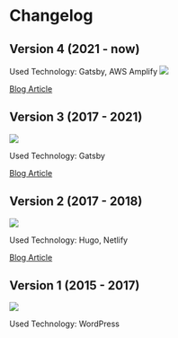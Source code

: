 # Changelog

## Version 4 (2021 - now)
Used Technology: Gatsby, AWS Amplify
![](./images/website-v4.jpg)

[Blog Article](https://mokkapps.de/blog/the-10-favorite-features-of-my-developer-portfolio-website/)

## Version 3 (2017 - 2021)
![](./images/website-v3.jpeg)

Used Technology: Gatsby

[Blog Article](https://mokkapps.de/blog/the-engineering-behind-my-portfolio-website/)

## Version 2 (2017 - 2018)
![](./images/website-v2.jpeg)

Used Technology: Hugo, Netlify

[Blog Article](https://dev.to/mokkapps/how-i-built-my-website-with-hugo-and-netlify-3n49)

## Version 1 (2015 - 2017)
![](./images/website-v1.jpeg)

Used Technology: WordPress

